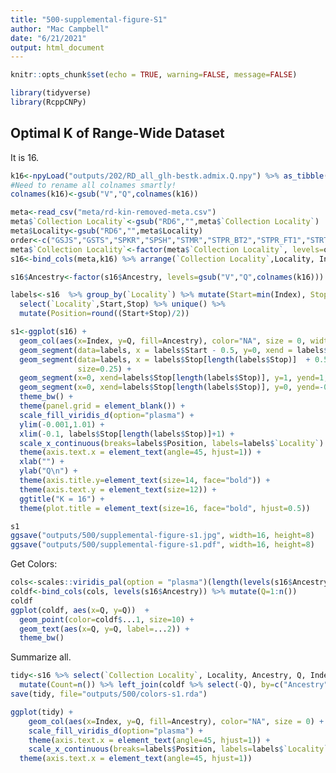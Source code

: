 ```yaml
---
title: "500-supplemental-figure-S1"
author: "Mac Campbell"
date: "6/21/2021"
output: html_document
---
```


```r
knitr::opts_chunk$set(echo = TRUE, warning=FALSE, message=FALSE)
```

```r
library(tidyverse)
library(RcppCNPy)
```

## Optimal K of Range-Wide Dataset
It is 16.
```r
k16<-npyLoad("outputs/202/RD_all_glh-bestk.admix.Q.npy") %>% as_tibble() 
#Need to rename all colnames smartly!
colnames(k16)<-gsub("V","Q",colnames(k16))

meta<-read_csv("meta/rd-kin-removed-meta.csv")
meta$`Collection Locality`<-gsub("RD6","",meta$`Collection Locality`)
meta$Locality<-gsub("RD6","",meta$Locality)
order<-c("GSJS","GSTS","SPKR","SPSH","STMR","STPR_BT2","STPR_FT1","STRT","STWA","BTOC","BTQP","RBFL","RBFR","P226","P246")
meta$`Collection Locality`<-factor(meta$`Collection Locality`, levels=order)
s16<-bind_cols(meta,k16) %>% arrange(`Collection Locality`,Locality, Individual) %>% mutate(Index=1:n()) %>% dplyr::select(Label, Index, Locality, `Collection Locality`, Individual, gsub("V","Q",colnames(k16))) %>% gather(key=Ancestry, value=Q, 6:21)

s16$Ancestry<-factor(s16$Ancestry, levels=gsub("V","Q",colnames(k16)))
```

```r
labels<-s16  %>% group_by(`Locality`) %>% mutate(Start=min(Index), Stop=max(Index)) %>% 
  select(`Locality`,Start,Stop) %>% unique() %>% 
  mutate(Position=round((Start+Stop)/2))
```

```r
s1<-ggplot(s16) + 
  geom_col(aes(x=Index, y=Q, fill=Ancestry), color="NA", size = 0, width = 1)+
  geom_segment(data=labels, x = labels$Start - 0.5, y=0, xend = labels$Start-0.5, yend=1, alpha=0.9, size=0.25) +
  geom_segment(data=labels, x = labels$Stop[length(labels$Stop)]  + 0.5, y=0, xend=labels$Stop[length(labels$Stop)] + 0.5, yend=1,  alpha=0.9,
               size=0.25) +
  geom_segment(x=0, xend=labels$Stop[length(labels$Stop)], y=1, yend=1, alpha=0.9, size=0.25) +
  geom_segment(x=0, xend=labels$Stop[length(labels$Stop)], y=0, yend=-0.0, alpha=0.9, size=0.25) +
  theme_bw() + 
  theme(panel.grid = element_blank()) +
  scale_fill_viridis_d(option="plasma") +
  ylim(-0.001,1.01) +
  xlim(-0.1, labels$Stop[length(labels$Stop)]+1) +
  scale_x_continuous(breaks=labels$Position, labels=labels$`Locality`) +
  theme(axis.text.x = element_text(angle=45, hjust=1)) +
  xlab("") +
  ylab("Q\n") +
  theme(axis.title.y=element_text(size=14, face="bold")) +
  theme(axis.text.y = element_text(size=12)) +
  ggtitle("K = 16") +
  theme(plot.title = element_text(size=16, face="bold", hjust=0.5))

s1
ggsave("outputs/500/supplemental-figure-s1.jpg", width=16, height=8)
ggsave("outputs/500/supplemental-figure-s1.pdf", width=16, height=8)

```

Get Colors:
```r
cols<-scales::viridis_pal(option = "plasma")(length(levels(s16$Ancestry)))
coldf<-bind_cols(cols, levels(s16$Ancestry)) %>% mutate(Q=1:n())
coldf
ggplot(coldf, aes(x=Q, y=Q))  +
  geom_point(color=coldf$...1, size=10) +
  geom_text(aes(x=Q, y=Q, label=...2)) +
  theme_bw()
```

Summarize all.
```r
tidy<-s16 %>% select(`Collection Locality`, Locality, Ancestry, Q, Index) %>%  group_by(`Collection Locality`, Locality, Ancestry) %>% summarise_all(list(mean)) %>%
  mutate(Count=n()) %>% left_join(coldf %>% select(-Q), by=c("Ancestry"="...2"))
save(tidy, file="outputs/500/colors-s1.rda")
```

```r
ggplot(tidy) +
    geom_col(aes(x=Index, y=Q, fill=Ancestry), color="NA", size = 0) +
    scale_fill_viridis_d(option="plasma") +
    theme(axis.text.x = element_text(angle=45, hjust=1)) +
    scale_x_continuous(breaks=labels$Position, labels=labels$`Locality`) +
  theme(axis.text.x = element_text(angle=45, hjust=1)) 
```

